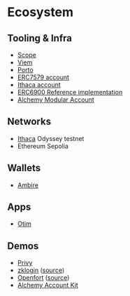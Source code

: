 # Ecosystem

## Tooling & Infra

- [Scope](https://scope.sh)
- [Viem](https://viem.sh)
- [Porto](https://github.com/ithacaxyz/porto)
- [ERC7579 account](https://github.com/erc7579/erc7579-implementation)
- [Ithaca account](https://github.com/ithacaxyz/account)
- [ERC6900 Reference implementation](https://github.com/erc6900/reference-implementation)
- [Alchemy Modular Account](https://github.com/alchemyplatform/modular-account)

## Networks

- [Ithaca](https://www.ithaca.xyz) Odyssey testnet
- Ethereum Sepolia

## Wallets

- [Ambire](https://www.ambire.com)

## Apps

- [Otim](https://otim.com)

## Demos

- [Privy](https://x.com/privy_io/status/1867249205133373905)
- [zklogin](https://x.com/oleh_bc/status/1862376837621665921) ([source](https://github.com/shield-labs-xyz/zklogin/pull/2))
- [Openfort](https://x.com/openfortxyz/status/1849477631734890797) ([source](https://github.com/openfort-xyz/openfort-7702-cli))
- [Alchemy Account Kit](https://x.com/AdamEgyed1/status/1886833087432081442)
